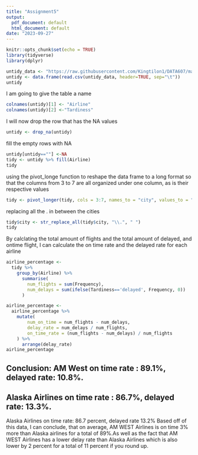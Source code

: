 ---
title: "Assignment5"
output:
  pdf_document: default
  html_document: default
date: "2023-09-27"
---

```{r setup, include=FALSE}
knitr::opts_chunk$set(echo = TRUE)
library(tidyverse)
library(dplyr)
```


```{r}
untidy_data <- "https://raw.githubusercontent.com/Kingtilon1/DATA607/main/assignment5/flights.csv"
untidy <- data.frame(read.csv(untidy_data, header=TRUE, sep="\t"))
untidy
```

I am going to give the table a name
```{r}
colnames(untidy)[1] <- "Airline"
colnames(untidy)[2] <-"Tardiness"
```

I will now drop the row that has the NA values
```{r}
untidy <- drop_na(untidy)
```

fill the empty rows with NA
```{r}
untidy[untidy==""] <-NA
tidy <- untidy %>% fill(Airline)
tidy
```

using the pivot_longe function to reshape the data frame to a long format so that the columns from 3 to 7 are all organized under one column, as is their respective values
```{r}
tidy <- pivot_longer(tidy, cols = 3:7, names_to = "city", values_to = "Frequency")
```

replacing all the . in between the cities
```{r}
tidy$city <- str_replace_all(tidy$city, "\\.", " ")
tidy
```

By calclating the total amount of flights and the total amount of delayed, and ontime flight, I can calculate the on time rate and the delayed rate for each airline 
```{r}
airline_percentage <-
  tidy %>% 
    group_by(Airline) %>%
      summarise(
        num_flights = sum(Frequency),
        num_delays = sum(ifelse(Tardiness=='delayed', Frequency, 0))
      )

airline_percentage <- 
  airline_percentage %>%
    mutate(
        num_on_time = num_flights - num_delays,
        delay_rate = num_delays / num_flights,
        on_time_rate = (num_flights - num_delays) / num_flights
    ) %>%
      arrange(delay_rate)
airline_percentage
```


## Conclusion: AM West on time rate : 89.1%, delayed rate: 10.8%. 

## Alaska Airlines on time rate : 86.7%, delayed rate: 13.3%. 

Alaska Airlines on time rate: 86.7 percent, delayed rate 13.2%
Based off of this data, I can conclude, that on average, AM WEST Airlines is on time 3% more than Alaska airlines for a total of 89%.As well as the fact that AM WEST Airlines has a lower delay rate than Alaska Airlines which is also lower by 2 percent for a total of 11 percent if you round up. 


